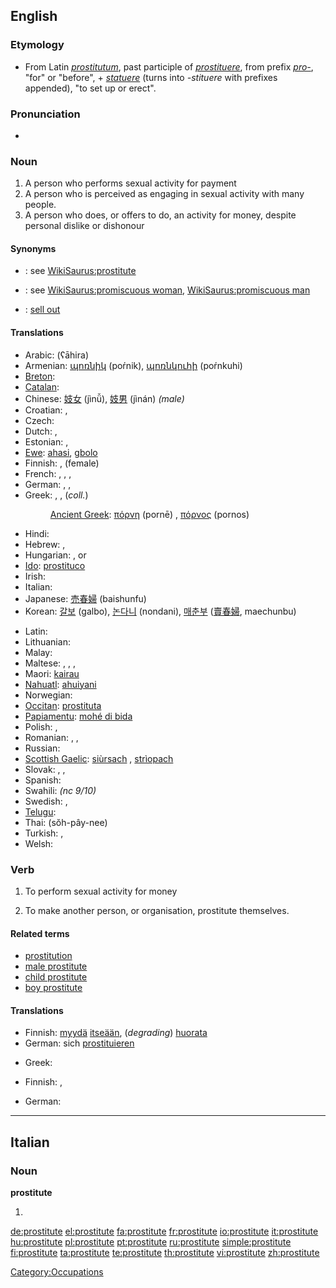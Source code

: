 ==English==
{{wikipedia}}

===Etymology===
* From Latin ''[[prostitutum]]'', past participle of ''[[prostituere]]'', from prefix ''[[pro-]]'', "for" or "before", + ''[[statuere]]'' (turns into ''-stituere'' with prefixes appended), "to set up or erect".

===Pronunciation===
* {{audio|en-us-prostitute.ogg|Audio (US)}}

===Noun===
{{en-noun}}

# A person who performs sexual activity for payment
# A person who is perceived as engaging in sexual activity with many people.
# A person who does, or offers to do, an activity for money, despite personal dislike or dishonour

====Synonyms====
* {{italbrac|person who performs sexual activity for payment}}: see [[WikiSaurus:prostitute]]
* {{italbrac|person perceived as engaging in sexual activity}}: see [[WikiSaurus:promiscuous woman]], [[WikiSaurus:promiscuous man]]
* {{italbrac|person who does an activity for money}}: [[sell out]]

====Translations====
{{top}}
* Arabic: {{Arab|[[عاهرة]]}} (ʕāhira) {{f}}
* Armenian: [[պոռնիկ]] (poŕnik), [[պոռնկուհի]] (poŕnkuhi)
* [[Breton]]: {{t|br|gast|f}}
* [[Catalan]]: {{t|ca|prostituta|f}}
* Chinese: [[妓女]] (jìnǚ), [[妓男]] (jìnán) ''(male)''
* Croatian: {{t-|hr|prostitutka|f|alt=pròstitūtka}}, {{t-|hr|kurva|f|alt=kȗrva}}
* Czech: {{t-|cs|prostitutka|f}}
* Dutch: {{t|nl|prostituee|f}}, {{t|nl|hoer|f}}
* Estonian: {{t|et|prostituut}}, {{t|et|hoor}}
* [[Ewe]]: [[ahasi]], [[gbolo]]
* Finnish: {{t|fi|prostituoitu}}, {{t|fi|huora}} (female)
* French: {{t|fr|prostitué|m}}, {{t|fr|prostituée|f}}, {{t|fr|fille des rues|f}}, {{t|fr|fille de joie|f}}
* German: {{t+|de|Prostituierte|m|f}}, {{t+|de|Hure|f}}, {{t-|de|Dirne|f}}
* Greek: {{t|el|πόρνη|f|tr=pórni|sc=Grek}}, {{t|el|πόρνος|m|tr=pórnos|sc=Grek}}, {{t|el|πουτάνα|f|tr=putána|sc=Grek}} (''coll.'')
*: [[Ancient Greek]]: [[πόρνη]] (pornē) {{f}}, [[πόρνος]] (pornos) {{m}}
* Hindi: {{t|hi|वेश्या|tr=veshya}}
* Hebrew: {{t|he|זונה|tr=zona|f}}, {{t|he|ג׳יגולו|tr=jigolo|m}}
* Hungarian: {{t|hu|prostituált}}, {{t|hu|prosti}} {{f}} or {{t|hu|örömlány}} {{f}}
* [[Ido]]: [[prostituco]]
* Irish: {{t+|ga|striapach|f|xs=Irish}}
* Italian: {{t+|it|prostituta|f}}
* Japanese: [[売春婦]] (baishunfu)
* Korean: [[갈보]] (galbo), [[논다니]] (nondani), [[매춘부]] ([[賣春婦]], maechunbu)
{{mid}}
* Latin: {{t-|la|meretrix|f}}
* Lithuanian: {{t|lt|prostitutė|f}}
* Malay: {{t-|ms|pelacur|xs=Malay}}
* Maltese: {{t|mt|prostituta|f}}, {{t|mt|prostitut|m}}, {{t|mt|qaħba|f}}, {{t|mt|ġerrej|m}}
* Maori: [[kairau]]
* [[Nahuatl]]: [[ahuiyani]]
* Norwegian: {{t-|no|prostituert|m}}
* [[Occitan]]: [[prostituta#Occitan|prostituta]] {{f}}
* [[Papiamentu]]: [[mohé di bida]]
* Polish: {{t|pl|prostytutka|f}}, {{t|pl|męska prostytutka|m}}
* Romanian: {{t|ro|prostituată|f}}, {{t|ro|curvă|f}}, {{t|ro|târfă|f}}
* Russian: {{t|ru|проститутка|tr=prostitútka|f}}
* [[Scottish Gaelic]]: [[siùrsach]] {{f}}, [[strìopach]] {{f}}
* Slovak: {{t|sk|prostitútka|f}}, {{t|sk|kurva|f}}, {{t|sk|cundra|f}}
* Spanish: {{t+|es|prostituta|f}}
* Swahili: {{tø|sw|malaya}} ''(nc 9/10)''
* Swedish: {{t|sv|prostituerad}}, {{t|sv|hora}}
* [[Telugu]]: {{t|te|వేశ్య|tr=vaeSya}}
* Thai: {{Thai|[[โสเภณี]]}} (sŏh-pây-nee)
* Turkish: {{t|tr|orospu}}, {{t|tr|fahişe}}
* Welsh: {{t-|cy|putain|f|xs=Welsh}}
{{bottom}}

===Verb===
{{en-verb|prostitut|ing}}

# {{context|transitive|usually reflexively}} To perform sexual activity for money
# {{transitive}} To make another person, or organisation, prostitute themselves.

====Related terms====
* [[prostitution]]
* [[male prostitute]]
* [[child prostitute]]
* [[boy prostitute]]

====Translations====
{{trans-top|To perform sexual activity for money}}
* Finnish: [[myydä]] [[itsensä|itseään]], (''degrading'') [[huorata]]
* German: sich [[prostituieren]]
{{trans-mid}}
* Greek: {{t|el|εκπορνεύomai|tr=ekpornévomai|sc=Grek}}
{{trans-bottom}}

{{trans-top|To make another person, or organisation, prostitute themselves}}
* Finnish: {{t+|fi|myydä}}, {{t-|fi|prostituoida}}
{{trans-mid}}
* German: {{t-|de|prostituieren}}
{{trans-bottom}}

[[Category:Occupations]]

----

==Italian==

===Noun===
'''prostitute''' {{f}}

# {{plural of|[[prostituta]]|lang=Italian}}

[[de:prostitute]]
[[el:prostitute]]
[[fa:prostitute]]
[[fr:prostitute]]
[[io:prostitute]]
[[it:prostitute]]
[[hu:prostitute]]
[[pl:prostitute]]
[[pt:prostitute]]
[[ru:prostitute]]
[[simple:prostitute]]
[[fi:prostitute]]
[[ta:prostitute]]
[[te:prostitute]]
[[th:prostitute]]
[[vi:prostitute]]
[[zh:prostitute]]